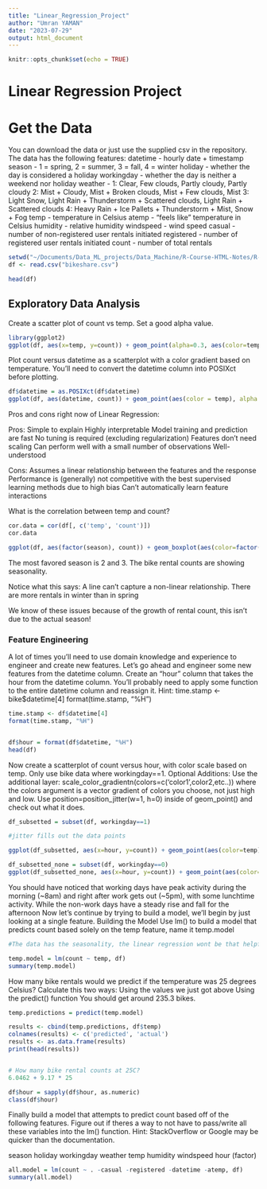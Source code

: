 ```yaml
---
title: "Linear_Regression_Project"
author: "Umran YAMAN"
date: "2023-07-29"
output: html_document
---
```


```r
knitr::opts_chunk$set(echo = TRUE)
```

# Linear Regression Project

# Get the Data

You can download the data or just use the supplied csv in the repository. The data has the following features:
datetime - hourly date + timestamp
season - 1 = spring, 2 = summer, 3 = fall, 4 = winter
holiday - whether the day is considered a holiday
workingday - whether the day is neither a weekend nor holiday
weather -
1: Clear, Few clouds, Partly cloudy, Partly cloudy
2: Mist + Cloudy, Mist + Broken clouds, Mist + Few clouds, Mist
3: Light Snow, Light Rain + Thunderstorm + Scattered clouds, Light Rain + Scattered clouds
4: Heavy Rain + Ice Pallets + Thunderstorm + Mist, Snow + Fog
temp - temperature in Celsius
atemp - "feels like" temperature in Celsius
humidity - relative humidity
windspeed - wind speed
casual - number of non-registered user rentals initiated
registered - number of registered user rentals initiated
count - number of total rentals

```r
setwd("~/Documents/Data_ML_projects/Data_Machine/R-Course-HTML-Notes/R-for-Data-Science-and-Machine-Learning/Training Exercises/Machine Learning Projects/CSV files for ML Projects")
df <- read.csv("bikeshare.csv")
```

```r
head(df)
```
## Exploratory Data Analysis

Create a scatter plot of count vs temp. Set a good alpha value.

```r
library(ggplot2)
ggplot(df, aes(x=temp, y=count)) + geom_point(alpha=0.3, aes(color=temp)) +theme_bw()
```

Plot count versus datetime as a scatterplot with a color gradient based on temperature. You'll need to convert the datetime column into POSIXct before plotting.

```r
df$datetime = as.POSIXct(df$datetime)
ggplot(df, aes(datetime, count)) + geom_point(aes(color = temp), alpha = 0.5) + scale_color_continuous(low='#55D8CE', high='#FF6E2E') +theme_bw()
``` 
Pros and cons right now of Linear Regression:

Pros:
Simple to explain
Highly interpretable
Model training and prediction are fast
No tuning is required (excluding regularization)
Features don't need scaling
Can perform well with a small number of observations
Well-understood

Cons:
Assumes a linear relationship between the features and the response
Performance is (generally) not competitive with the best supervised learning methods due to high bias
Can't automatically learn feature interactions


What is the correlation between temp and count?
```r
cor.data = cor(df[, c('temp', 'count')])
cor.data
```

```r
ggplot(df, aes(factor(season), count)) + geom_boxplot(aes(color=factor(season))) +theme_bw()
```

The most favored season is 2 and 3. The bike rental counts are showing seasonality. 

Notice what this says:
A line can't capture a non-linear relationship.
There are more rentals in winter than in spring

We know of these issues because of the growth of rental count, this isn't due to the actual season!

### Feature Engineering

A lot of times you'll need to use domain knowledge and experience to engineer and create new features. Let's go ahead and engineer some new features from the datetime column.
Create an "hour" column that takes the hour from the datetime column. You'll probably need to apply some function to the entire datetime column and reassign it. Hint:
time.stamp <- bike$datetime[4]
format(time.stamp, "%H")

```r
time.stamp <- df$datetime[4]
format(time.stamp, "%H")


df$hour = format(df$datetime, "%H")
head(df)
```

Now create a scatterplot of count versus hour, with color scale based on temp. Only use bike data where workingday==1.
Optional Additions:
Use the additional layer: scale_color_gradientn(colors=c('color1',color2,etc..)) where the colors argument is a vector gradient of colors you choose, not just high and low.
Use position=position_jitter(w=1, h=0) inside of geom_point() and check out what it does.

```r
df_subsetted = subset(df, workingday==1)

#jitter fills out the data points

ggplot(df_subsetted, aes(x=hour, y=count)) + geom_point(aes(color=temp),position=position_jitter(w=1, h=0)) + scale_color_gradientn(colors = c("dark blue", "blue", "lightblue", "lightgreen", "yellow", "orange", "red")) 

df_subsetted_none = subset(df, workingday==0)
ggplot(df_subsetted_none, aes(x=hour, y=count)) + geom_point(aes(color=temp),position=position_jitter(w=1, h=0)) + scale_color_gradientn(colors = c("dark blue", "blue", "lightblue", "lightgreen", "yellow", "orange", "red")) 
```

You should have noticed that working days have peak activity during the morning (~8am) and right after work gets out (~5pm), with some lunchtime activity. While the non-work days have a steady rise and fall for the afternoon
Now let's continue by trying to build a model, we'll begin by just looking at a single feature.
Building the Model
Use lm() to build a model that predicts count based solely on the temp feature, name it temp.model

```r
#The data has the seasonality, the linear regression wont be that helpful, "time series" version of the data does not enable the random choosing. Thats why we are not splitting 

temp.model = lm(count ~ temp, df)
summary(temp.model)
```
How many bike rentals would we predict if the temperature was 25 degrees Celsius? Calculate this two ways:
Using the values we just got above
Using the predict() function
You should get around 235.3 bikes.

```r
temp.predictions = predict(temp.model)
```

```r
results <- cbind(temp.predictions, df$temp)
colnames(results) <- c('predicted', 'actual')
results <- as.data.frame(results)
print(head(results))


# How many bike rental counts at 25C?
6.0462 + 9.17 * 25

df$hour = sapply(df$hour, as.numeric)
class(df$hour)
```

Finally build a model that attempts to predict count based off of the following features. Figure out if theres a way to not have to pass/write all these variables into the lm() function. Hint: StackOverflow or Google may be quicker than the documentation.

season
holiday
workingday
weather
temp
humidity
windspeed
hour (factor)

```r
all.model = lm(count ~ . -casual -registered -datetime -atemp, df)
summary(all.model)
```

